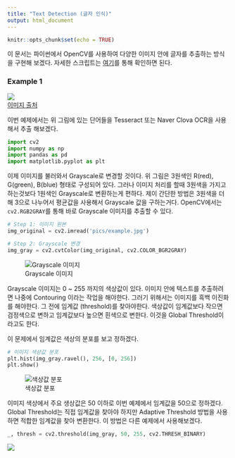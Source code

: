 ---
title: "Text Detection (글자 인식)"
output: html_document
---

```{r setup, include=FALSE}
knitr::opts_chunk$set(echo = TRUE)
```

이 문서는 파이썬에서 OpenCV를 사용하여 다양한 이미지 안에 글자를 추출하는 방식을 구현해 보겠다. 자세한 스크립트는 [여기]()를 통해 확인하면 된다. 


### Example 1  

![](pics/example.jpg)  
[이미지 출처](https://www.google.com/url?sa=i&url=http%3A%2F%2Fn894.ndsoftnews.com%2Fnews%2FarticleView.html%3Fidxno%3D89070&psig=AOvVaw2_ZML8M0NkPzVhbq_YTRRD&ust=1581909643517000&source=images&cd=vfe&ved=0CAIQjRxqFwoTCIiy7uWO1ecCFQAAAAAdAAAAABAN)  

이번 예제에서는 위 그림에 있는 단어들을 Tesseract 또는 Naver Clova OCR을 사용해서 추출 해보겠다.  

```{python, eval=FALSE}

import cv2
import numpy as np
import pandas as pd
import matplotlib.pyplot as plt

```

이제 이미지를 불러와서 Grayscale로 변경할 것이다. 위 그림은 3원색인 R(red), G(green), B(blue) 형태로 구성되어 있다. 그러나 이미지 처리를 할때 3원색을 가지고 하는것보다 1원색인 Grayscale로 변환하는게 편하다. 제이 간단한 방법은 3원색을 더해 3으로 나누어서 평균값을 사용해서 Grayscale 값을 구하는거다. OpenCV에서는 `cv2.RGB2GRAY`를 통해 바로 Grayscale 이미지를 추출할 수 있다.

```{python, eval=FALSE}

# Step 1: 이미지 원본
img_original = cv2.imread('pics/example.jpg')

# Step 2: Grayscale 변경
img_gray = cv2.cvtColor(img_original, cv2.COLOR_BGR2GRAY)

```


![Grayscale 이미지](pics/example_gray.png)  

Grayscale 이미지는 0 ~ 255 까지의 색상값이 있다. 이미지 안에 텍스트를 추출하려면 나중에 Contouring 이라는 작업을 해야한다. 그러기 위해서는 이미지를 흑백 이진화를 해야한다. 그 전에 임계값 (threshold)를 찾아야한다. 색상값이 임계값보다 작으면 검정색으로 변하고 임계값보다 높으면 흰색으로 변한다. 이것을 Global Threshold이라고도 한다.

이 문제에서 임계값은 색상의 분포를 보고 정하겠다.  

```{python, eval=FALSE}

# 이미지 색상값 분포
plt.hist(img_gray.ravel(), 256, [0, 256])
plt.show()


```

![색상값 분포](pics/threshold.png)  

이미지 색상에서 주요 생상값은 50 이하로 이번 예제에서 임계값을 50으로 정하겠다. Global Threshold는 직접 임계값을 찾아야 하지만 Adaptive Threshold 방법을 사용하면 적합한 임계값을 찾아 변환한다. 이 방법은 다른 예제에서 사용해보겠다.

```{python, eval=FALSE}
_, thresh = cv2.threshold(img_gray, 50, 255, cv2.THRESH_BINARY)

```

![](pics/example_thresh.png)



